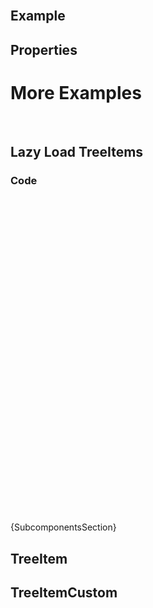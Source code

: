
<Meta of={ComponentStories} />

<DocsHeader since="0.10.0" />

<br />

## Example

<Canvas of={ComponentStories.Default} />

## Properties

<ControlsWithNote of={ComponentStories.Default} />

<DomRefTable rows={TreeDomRef} />

# More Examples

<br />

## Lazy Load TreeItems

<Canvas of={ComponentStories.LazyLoading} />

### Code

```jsx
const LazyLoadingTree = () => {
  const [lazyChildren, setLazyChildren] = useState(null);
  const [loading, setLoading] = useState(false);
  const handleItemToggle = (e) => {
    if (e.detail.item.dataset.id === 'lazychildren' && !lazyChildren) {
      e.preventDefault();
      setLoading(true);
      setTimeout(() => {
        setLoading(false);
        setLazyChildren(
          <>
            <TreeItem text="Tree 3.1" />
            <TreeItem text="Tree 3.2" />
          </>
        );
        e.detail.item.toggle();
      }, 3000);
    }
  };
  return (
    <BusyIndicator active={loading} style={{ width: '100%' }}>
      <Tree onItemToggle={handleItemToggle}>
        <TreeItem text="Has pre-loaded children">
          <TreeItem text="Tree 1.1" />
          <TreeItem text="Tree 1.2" />
        </TreeItem>
        <TreeItem text="Has no children" />
        <TreeItem text="Has children but not yet loaded" hasChildren icon={dlCloutIcon} data-id="lazychildren">
          {lazyChildren}
        </TreeItem>
      </Tree>
    </BusyIndicator>
  );
};
```

<Markdown>{SubcomponentsSection}</Markdown>

## TreeItem

<Description of={TreeItem} />
<ArgTypesWithNote of={TreeItem} />

## TreeItemCustom

<Description of={TreeItemCustom} />
<ArgTypesWithNote of={TreeItemCustom} />

<Footer />
